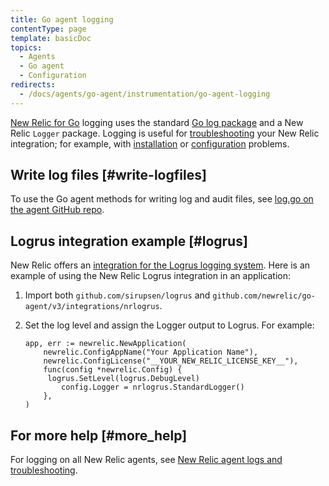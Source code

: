 ```yaml
---
title: Go agent logging
contentType: page
template: basicDoc
topics:
  - Agents
  - Go agent
  - Configuration
redirects:
  - /docs/agents/go-agent/instrumentation/go-agent-logging
---
```


[New Relic for Go](/docs/agents/go-agent/get-started/new-relic-go) logging uses the standard [Go log package](https://golang.org/pkg/log/) and a New Relic `Logger` package. Logging is useful for [troubleshooting](/docs/agents/go-agent/troubleshooting/no-data-appears-go) your New Relic integration; for example, with [installation](/docs/agents/go-agent/get-started/install-new-relic-go) or [configuration](/docs/agents/go-agent/instrumentation/go-agent-configuration) problems.

## Write log files [#write-logfiles]

To use the Go agent methods for writing log and audit files, see [log.go on the agent GitHub repo](https://github.com/newrelic/go-agent/blob/master/log.go).

## Logrus integration example [#logrus]

New Relic offers an [integration for the Logrus logging system](https://github.com/newrelic/go-agent/blob/master/_integrations/nrlogrus/nrlogrus.go). Here is an example of using the New Relic Logrus integration in an application:

1. Import both `github.com/sirupsen/logrus` and `github.com/newrelic/go-agent/v3/integrations/nrlogrus`.
2. Set the log level and assign the Logger output to Logrus. For example:

   ```
   app, err := newrelic.NewApplication(
       newrelic.ConfigAppName("Your Application Name"),
       newrelic.ConfigLicense("__YOUR_NEW_RELIC_LICENSE_KEY__"),
       func(config *newrelic.Config) {
       	logrus.SetLevel(logrus.DebugLevel)
           config.Logger = nrlogrus.StandardLogger()
       },
   )
   ```

## For more help [#more_help]

For logging on all New Relic agents, see [New Relic agent logs and troubleshooting](/docs/agents/manage-apm-agents/troubleshooting/new-relic-agent-logs-troubleshooting).
